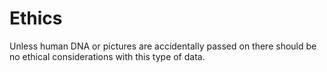 # Ethics

Unless human DNA or pictures are accidentally passed on there should be no ethical considerations with this type of data.
